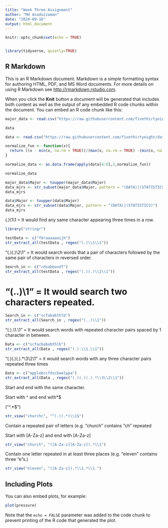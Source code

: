 ```yaml
---
title: "Week Three Assignment"
author: "Md Asaduzzaman"
date: "2024-09-16"
output: html_document
---
```


```r
knitr::opts_chunk$set(echo = TRUE)
```


```r

```


```r
library(tidyverse, quietly=TRUE)
```



## R Markdown

This is an R Markdown document. Markdown is a simple formatting syntax for authoring HTML, PDF, and MS Word documents. For more details on using R Markdown see <http://rmarkdown.rstudio.com>.

When you click the **Knit** button a document will be generated that includes both content as well as the output of any embedded R code chunks within the document. You can embed an R code chunk like this:

```r

major_data <- read.csv("https://raw.githubusercontent.com/fivethirtyeight/data/master/college-majors/majors-list.csv")

data

```
```r
data <- read.csv("https://raw.githubusercontent.com/fivethirtyeight/data/master/college-majors/all-ages.csv")
```


```r
normalize_fun <- function(x){
  return ((x - min(x, na.rm = TRUE))/(max(x, na.rm = TRUE) -(min(x, na.rm = TRUE))))
}


```


```r
normalize_data <- as.data.frame(apply(data[4:6],2,normalize_fun))

normalize_data

```



```r
major_data$Major <- toupper(major_data$Major)
data_mjrs <- str_subset(major_data$Major, pattern = "(DATA)|(STATISTICS)")
data_mjrs
```

```r
data$Major <- toupper(data$Major)
data_mjrs <- str_subset(data$Major, pattern = "(DATA)|(STATISTICS)")
data_mjrs
```


(.)\1\1 = It would find any same character appearing three times in a row.
```r
library("stringr")

testData <- c("fdraaaaaoijh")
str_extract_all(testData , regex("(.)\\1\\1"))
```


 

"(.)(.)\\2\\1" = It would search words that a pair of characters followed by the same pair of characters in reversed order.
```r
Search_in <- c("cdsabbavdf")
str_extract_all(testData , regex("(.)(.)\\2\\1"))
```

#  “(..)\1” = It would search two characters repeated. 

```r
Search_in <- c("scfababthlb")
str_extract_all(Search_in , regex("(..)\\1"))
```
“(.).\1.\1” = It would search words with repeated character pairs spaced by 1 character in between.
```r
Data <- c("scfacbababthlb")
str_extract_all(Data , regex("(.).\\1.\\1"))

```
"(.)(.)(.).*\3\2\1" = it would search words with any three character pairs repeated three times

```r
Data <- c("applebccfdscbaelppa")
str_extract_all(Data , regex("(.)(.)(.).*\\3\\2\\1"))
```
Start and end with the same character.

Start with ^ and end with*$ 

("^.*$")

```r
str_view("churchc", "^(.)(.*)\\1$")
```
Contain a repeated pair of letters (e.g. "church" contains "ch" repeated

Start with [A-Za-z] and end with [A-Za-z] 

```r
str_view("church", "([A-Za-z][A-Za-z]).*\\1")
```
Contain one letter repeated in at least three places (e.g. "eleven" contains three "e"s.)

 
 
```r
str_view("eleven", "([A-Za-z]).*\\1.*\\1.")
```




## Including Plots

You can also embed plots, for example:

```r
plot(pressure)
```

Note that the `echo = FALSE` parameter was added to the code chunk to prevent printing of the R code that generated the plot.
